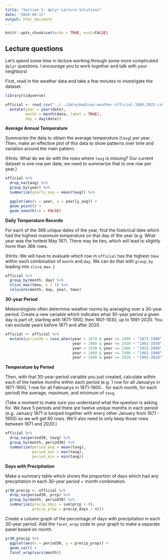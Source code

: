 ```yaml
---
title: "Section 5: dplyr Lecture Solutions"
date: "2024-09-11"
output: html_document
---
```



```r
knitr::opts_chunk$set(echo = TRUE, eval=FALSE)
```

## Lecture questions

Let's spend some time in lecture working through some more complicated `dplyr` questions.  I encourage you to work together and talk with your neighbors!

First, read in the weather data and take a few minutes to investigate the dataset.

```r
library(tidyverse)

official <- read_csv("../../data/madison-weather-official-1869-2023.csv") %>% 
  mutate(year = year(date),
         month = month(date, label = TRUE),
         day = day(date))
```

**Average Annual Temperature**

Summarize the data to obtain the average temperature (`tavg`) per year. Then, make an effective plot of this data to show patterns over time and variation around the main pattern.  

(Hints: 
What do we do with the rows where `tavg` is missing? 
Our current dataset is one row per date; we need to summarize that to one row per year.)

```r
official %>%
  drop_na(tavg) %>%
  group_by(year) %>%
  summarize(yearly_avg = mean(tavg)) %>%

  ggplot(aes(x = year, y = yearly_avg)) +
  geom_point() +
  geom_smooth(se = FALSE)
```


**Daily Temperature Records**

For each of the 366 unique dates of the year, find the historical date which had the highest maximum temperature on that day of the year (e.g. What year was the hottest May 16?). There may be ties, which will lead to slightly more than 366 rows.

(Hints:
We will have to evaluate which row in `official` has the highest `tmax` within each combination of `month` and `day`.  We can do that with `group_by` leading into `slice_max`.
)

```r
official %>%
  group_by(month, day) %>%
  slice_max(tmax, n = 1) %>%
  relocate(month, day, year, tmax)
```


**30-year Period**

Meteorologists often determine weather norms by averaging over a 30-year period. Create a new variable which indicates what 30-year period a given day is part of; starting with 1871-1900, then 1901-1930, up to 1991-2020. You can exclude years before 1871 and after 2020.

```r
official <- official %>%
  mutate(period30 = case_when(year > 1870 & year <= 1900 ~ "1871-1900",
                              year > 1900 & year <= 1930 ~ "1901-1930",
                              year > 1930 & year <= 1960 ~ "1931-1960",
                              year > 1960 & year <= 1990 ~ "1961-1990",
                              year > 1990 & year <= 2020 ~ "1991-2020"))
```


**Temperature by Period**

Then, with that 30-year-period variable you just created, calculate within each of the twelve months within each period (e.g. 1 row for all Januarys in 1871-1900, 1 row for all Februarys in 1871-1900… for each month, for each period) the average, maximum, and minimum of `tavg`.

(Take a moment to make sure you understand what the question is asking for. We have 5 periods and there are twelve unique months in each period (e.g. January 1871 is lumped together with every other January from 1871 - 1900) so we will get 60 rows. We’ll also need to only keep those rows between 1871 and 2020.)

```r
official %>%
  drop_na(period30, tavg) %>%
  group_by(month, period30) %>%
  summarize(period_avg = mean(tavg),
            period_max = max(tavg),
            period_min = min(tavg))
```


**Days with Precipitation**

Make a summary table which shows the proportion of days which had any precipitation in each 30-year period + month combination.

```r
yr30_precip <- official %>%
  drop_na(period30, prcp) %>%
  group_by(month, period30) %>%
  summarize(precip_days = sum(prcp > 0),
            precip_prop = precip_days / n())
```


Create a column graph of the percentage of days with precipitation in each 30-year period. Add the `facet_wrap` code to your graph to make a separate panel based on month.

```r
yr30_precip %>%
  ggplot(aes(x = period30, y = precip_prop)) +
  geom_col() +
  facet_wrap(vars(month))
```
